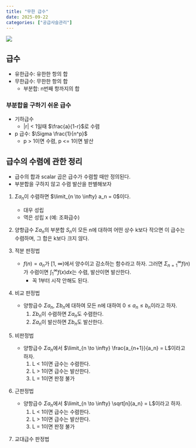 ```yaml
---
title: "무한 급수"
date: 2025-09-22
categories: ["공급사슬관리"]
---
```


![](/img/stat-thumb.jpg){.post-thumbnail}

## 급수

- 유한급수: 유한한 항의 합
- 무한급수: 무한한 항의 합
    - 부분합: n번째 항까지의 합

### 부분합을 구하기 쉬운 급수

- 기하급수
    - |r| < 1일때 $\frac{a}{1-r}$로 수렴
- p 급수: $\Sigma \frac{1}{n^p}$
    - p > 1이면 수렴, p <= 1이면 발산

## 급수의 수렴에 관한 정리

- 급수의 합과 scalar 곱은 급수가 수렴할 때만 정의된다.
- 부분합을 구하지 않고 수렴 발산을 판별해보자

1. $\Sigma a_n$이 수렴하면 $\limit_{n \to \infty} a_n = 0$이다.
    - 대우 성립
    - 역은 성립 x (예: 조화급수)
2. 양항급수 $\Sigma a_n$의 부분합 $S_n$이 모든 n에 대하여 어떤 상수 k보다 작으면 이 급수는 수렴하며, 그 합은 k보다 크지 않다.
3. 적분 판정법

    - $f(n) = a_n$가 [1, $\infty$)에서 양수이고 감소하는 함수라고 하자. 그러면 $\Sigma_{n=1}^{\infty} f(n)$가 수렴이면 $\int_{1}^{\infty} f(x) dx$는 수렴, 발산이면 발산한다.
        - 꼭 1부터 시작 안해도 된다.
4. 비교 판정법
    - 양항급수 $\Sigma a_n$, $\Sigma b_n$에 대하여 모든 n에 대하여 $0 \leq a_n \leq b_n$이라고 하자.
        1. $\Sigma b_n$이 수렴하면 $\Sigma a_n$도 수렴한다.
        2. $\Sigma a_n$이 발산하면 $\Sigma b_n$도 발산한다.

5. 비판정법
    - 양항급수 $\Sigma a_n$에서 $\limit_{n \to \infty} \frac{a_{n+1}}{a_n} = L$이라고 하자.
        1. L < 1이면 급수는 수렴한다.
        2. L > 1이면 급수는 발산한다.
        3. L = 1이면 판정 불가

6. 근판정법
    - 양항급수 $\Sigma a_n$에서 $\limit_{n \to \infty} \sqrt[n]{a_n} = L$이라고 하자.
        1. L < 1이면 급수는 수렴한다.
        2. L > 1이면 급수는 발산한다.
        3. L = 1이면 판정 불가
7. 교대급수 판정법

